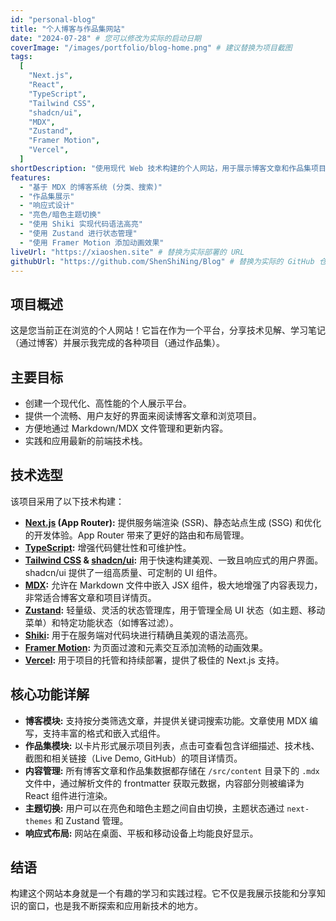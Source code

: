 ```yaml
---
id: "personal-blog"
title: "个人博客与作品集网站"
date: "2024-07-28" # 您可以修改为实际的启动日期
coverImage: "/images/portfolio/blog-home.png" # 建议替换为项目截图
tags:
  [
    "Next.js",
    "React",
    "TypeScript",
    "Tailwind CSS",
    "shadcn/ui",
    "MDX",
    "Zustand",
    "Framer Motion",
    "Vercel",
  ]
shortDescription: "使用现代 Web 技术构建的个人网站，用于展示博客文章和作品集项目。"
features:
  - "基于 MDX 的博客系统 (分类、搜索)"
  - "作品集展示"
  - "响应式设计"
  - "亮色/暗色主题切换"
  - "使用 Shiki 实现代码语法高亮"
  - "使用 Zustand 进行状态管理"
  - "使用 Framer Motion 添加动画效果"
liveUrl: "https://xiaoshen.site" # 替换为实际部署的 URL
githubUrl: "https://github.com/ShenShiNing/Blog" # 替换为实际的 GitHub 仓库 URL
---
```


## 项目概述

这是您当前正在浏览的个人网站！它旨在作为一个平台，分享技术见解、学习笔记（通过博客）并展示我完成的各种项目（通过作品集）。

## 主要目标

- 创建一个现代化、高性能的个人展示平台。
- 提供一个流畅、用户友好的界面来阅读博客文章和浏览项目。
- 方便地通过 Markdown/MDX 文件管理和更新内容。
- 实践和应用最新的前端技术栈。

## 技术选型

该项目采用了以下技术构建：

- **[Next.js](https://nextjs.org/) (App Router):** 提供服务端渲染 (SSR)、静态站点生成 (SSG) 和优化的开发体验。App Router 带来了更好的路由和布局管理。
- **[TypeScript](https://www.typescriptlang.org/):** 增强代码健壮性和可维护性。
- **[Tailwind CSS](https://tailwindcss.com/) & [shadcn/ui](https://ui.shadcn.com/):** 用于快速构建美观、一致且响应式的用户界面。shadcn/ui 提供了一组高质量、可定制的 UI 组件。
- **[MDX](https://mdxjs.com/):** 允许在 Markdown 文件中嵌入 JSX 组件，极大地增强了内容表现力，非常适合博客文章和项目详情页。
- **[Zustand](https://github.com/pmndrs/zustand):** 轻量级、灵活的状态管理库，用于管理全局 UI 状态（如主题、移动菜单）和特定功能状态（如博客过滤）。
- **[Shiki](https://shiki.style/):** 用于在服务端对代码块进行精确且美观的语法高亮。
- **[Framer Motion](https://www.framer.com/motion/):** 为页面过渡和元素交互添加流畅的动画效果。
- **[Vercel](https://vercel.com/):** 用于项目的托管和持续部署，提供了极佳的 Next.js 支持。

## 核心功能详解

- **博客模块:** 支持按分类筛选文章，并提供关键词搜索功能。文章使用 MDX 编写，支持丰富的格式和嵌入式组件。
- **作品集模块:** 以卡片形式展示项目列表，点击可查看包含详细描述、技术栈、截图和相关链接（Live Demo, GitHub）的项目详情页。
- **内容管理:** 所有博客文章和作品集数据都存储在 `/src/content` 目录下的 `.mdx` 文件中，通过解析文件的 frontmatter 获取元数据，内容部分则被编译为 React 组件进行渲染。
- **主题切换:** 用户可以在亮色和暗色主题之间自由切换，主题状态通过 `next-themes` 和 Zustand 管理。
- **响应式布局:** 网站在桌面、平板和移动设备上均能良好显示。

## 结语

构建这个网站本身就是一个有趣的学习和实践过程。它不仅是我展示技能和分享知识的窗口，也是我不断探索和应用新技术的地方。
